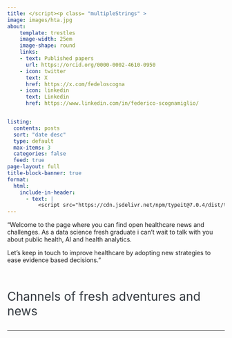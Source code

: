 ```yaml
---
title: </script><p class= "multipleStrings" >
image: images/hta.jpg
about:
    template: trestles
    image-width: 25em
    image-shape: round
    links:
    - text: Published papers
      url: https://orcid.org/0000-0002-4610-0950
    - icon: twitter
      text: X
      href: https://x.com/fedeloscogna
    - icon: linkedin
      text: Linkedin
      href: https://www.linkedin.com/in/federico-scognamiglio/


listing:
  contents: posts
  sort: "date desc"
  type: default
  max-items: 3
  categories: false
  feed: true
page-layout: full
title-block-banner: true
format:
  html:
    include-in-header: 
      - text: |
          <script src="https://cdn.jsdelivr.net/npm/typeit@7.0.4/dist/typeit.min.js">
---
```


::: column-body-outset
"Welcome to the page where you can find open healthcare news and challenges. As a data science fresh graduate i can't wait to talk with you about public health, AI and health analytics.

Let's keep in touch to improve healthcare by adopting new strategies to ease evidence based decisions."
:::

<br>


::: column-page
::: {style="font-size: 2em; face: bold; color: #343a40;"}
Channels of fresh adventures and news
:::
:::

```{=html}
<script>new TypeIt(".multipleStrings", {
    strings: ["Welcome to the healthcare news and questions blog","If curious about health-data projects you in good company","P.s. contact me for urgent project such as baking a tiramisù"],
    breakLines: false,
    loop: true,
    speed: 40
  }).go();
</script>
```

------------------------------------------------------------------------
